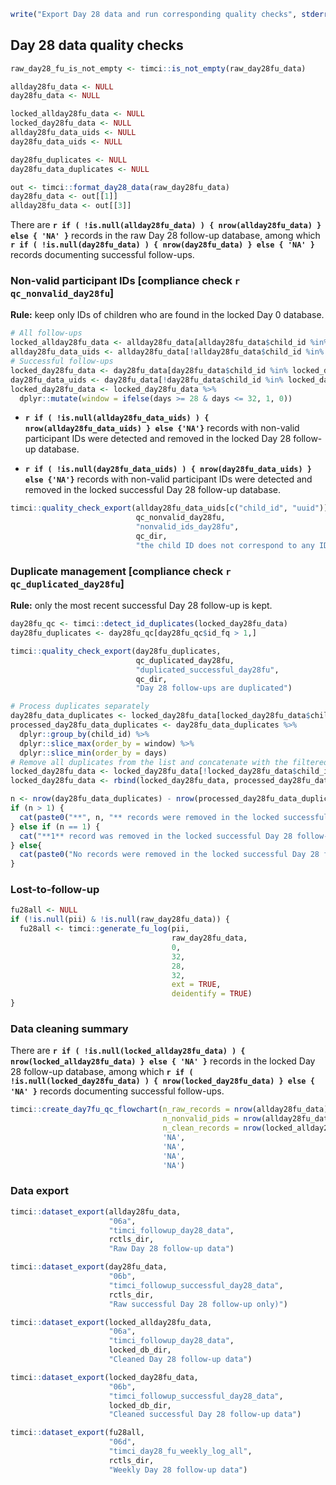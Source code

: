 ```r
write("Export Day 28 data and run corresponding quality checks", stderr())
```

\newpage

## Day 28 data quality checks

```r
raw_day28_fu_is_not_empty <- timci::is_not_empty(raw_day28fu_data)

allday28fu_data <- NULL
day28fu_data <- NULL

locked_allday28fu_data <- NULL
locked_day28fu_data <- NULL
allday28fu_data_uids <- NULL
day28fu_data_uids <- NULL

day28fu_duplicates <- NULL
day28fu_data_duplicates <- NULL
```

```r
out <- timci::format_day28_data(raw_day28fu_data)
day28fu_data <- out[[1]]
allday28fu_data <- out[[3]]
```

There are **`r if ( !is.null(allday28fu_data) ) { nrow(allday28fu_data) } else { 'NA' }`** records in the raw Day 28 follow-up database, among which **`r if ( !is.null(day28fu_data) ) { nrow(day28fu_data) } else { 'NA' }`** records documenting successful follow-ups.

### Non-valid participant IDs [compliance check `r qc_nonvalid_day28fu`]

**Rule:** keep only IDs of children who are found in the locked Day 0 database.

```r
# All follow-ups
locked_allday28fu_data <- allday28fu_data[allday28fu_data$child_id %in% locked_day0_data$child_id, ]
allday28fu_data_uids <- allday28fu_data[!allday28fu_data$child_id %in% locked_day0_data$child_id, ]
# Successful follow-ups
locked_day28fu_data <- day28fu_data[day28fu_data$child_id %in% locked_day0_data$child_id, ]
day28fu_data_uids <- day28fu_data[!day28fu_data$child_id %in% locked_day0_data$child_id, ]
locked_day28fu_data <- locked_day28fu_data %>% 
  dplyr::mutate(window = ifelse(days >= 28 & days <= 32, 1, 0))
```

* **`r if ( !is.null(allday28fu_data_uids) ) { nrow(allday28fu_data_uids) } else {'NA'}`** records with non-valid participant IDs were detected and removed in the locked Day 28 follow-up database.

* **`r if ( !is.null(day28fu_data_uids) ) { nrow(day28fu_data_uids) } else {'NA'}`** records with non-valid participant IDs were detected and removed in the locked successful Day 28 follow-up database.

```r
timci::quality_check_export(allday28fu_data_uids[c("child_id", "uuid")],
                            qc_nonvalid_day28fu,
                            "nonvalid_ids_day28fu",
                            qc_dir,
                            "the child ID does not correspond to any ID found the locked Day 0 database")
```

### Duplicate management [compliance check `r qc_duplicated_day28fu`]

**Rule:** only the most recent successful Day 28 follow-up is kept.

```r
day28fu_qc <- timci::detect_id_duplicates(locked_day28fu_data)
day28fu_duplicates <- day28fu_qc[day28fu_qc$id_fq > 1,]
```

```r
timci::quality_check_export(day28fu_duplicates,
                            qc_duplicated_day28fu,
                            "duplicated_successful_day28fu",
                            qc_dir,
                            "Day 28 follow-ups are duplicated")
```

```r
# Process duplicates separately
day28fu_data_duplicates <- locked_day28fu_data[locked_day28fu_data$child_id %in% day28fu_duplicates$child_id, ]
processed_day28fu_data_duplicates <- day28fu_data_duplicates %>%
  dplyr::group_by(child_id) %>%
  dplyr::slice_max(order_by = window) %>%
  dplyr::slice_min(order_by = days)
# Remove all duplicates from the list and concatenate with the filtered list
locked_day28fu_data <- locked_day28fu_data[!locked_day28fu_data$child_id %in% day28fu_duplicates$child_id, ]
locked_day28fu_data <- rbind(locked_day28fu_data, processed_day28fu_data_duplicates)
```

```r
n <- nrow(day28fu_data_duplicates) - nrow(processed_day28fu_data_duplicates)
if (n > 1) {
  cat(paste0("**", n, "** records were removed in the locked successful Day 28 follow-up database (records duplicated on the same day may be kept - we need to define a rule for this)."))
} else if (n == 1) {
  cat("**1** record was removed in the locked successful Day 28 follow-up database (records duplicated on the same day may be kept - we need to define a rule for this).")
} else{
  cat(paste0("No records were removed in the locked successful Day 28 follow-up database."))
}
```

### Lost-to-follow-up

```r
fu28all <- NULL
if (!is.null(pii) & !is.null(raw_day28fu_data)) {
  fu28all <- timci::generate_fu_log(pii,
                                    raw_day28fu_data,
                                    0,
                                    32,
                                    28,
                                    32,
                                    ext = TRUE,
                                    deidentify = TRUE)
}
```

### Data cleaning summary

There are **`r if ( !is.null(locked_allday28fu_data) ) { nrow(locked_allday28fu_data) } else { 'NA' }`** records in the locked Day 28 follow-up database, among which **`r if ( !is.null(locked_day28fu_data) ) { nrow(locked_day28fu_data) } else { 'NA' }`** records documenting successful follow-ups.

```r
timci::create_day7fu_qc_flowchart(n_raw_records = nrow(allday28fu_data),
                                  n_nonvalid_pids = nrow(allday28fu_data_uids),
                                  n_clean_records = nrow(locked_allday28fu_data),
                                  'NA',
                                  'NA',
                                  'NA',
                                  'NA')
```

### Data export

```r
timci::dataset_export(allday28fu_data,
                      "06a",
                      "timci_followup_day28_data",
                      rctls_dir,
                      "Raw Day 28 follow-up data")
```

```r
timci::dataset_export(day28fu_data,
                      "06b",
                      "timci_followup_successful_day28_data",
                      rctls_dir,
                      "Raw successful Day 28 follow-up only)")
```

```r
timci::dataset_export(locked_allday28fu_data,
                      "06a",
                      "timci_followup_day28_data",
                      locked_db_dir,
                      "Cleaned Day 28 follow-up data")
```

```r
timci::dataset_export(locked_day28fu_data,
                      "06b",
                      "timci_followup_successful_day28_data",
                      locked_db_dir,
                      "Cleaned successful Day 28 follow-up data")
```

```r
timci::dataset_export(fu28all,
                      "06d",
                      "timci_day28_fu_weekly_log_all",
                      rctls_dir,
                      "Weekly Day 28 follow-up data")
```

